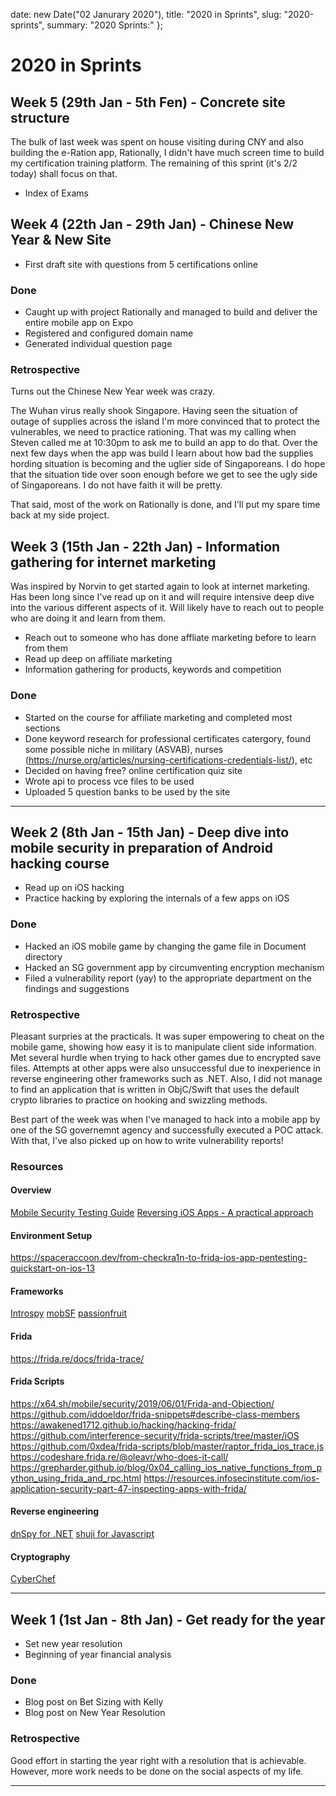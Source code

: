 

  date: new Date("02 Janurary 2020"),
  title: "2020 in Sprints",
  slug: "2020-sprints",
  summary: "2020 Sprints:"
};

2020 in Sprints
===

## Week 5 (29th Jan - 5th Fen) - Concrete site structure

The bulk of last week was spent on house visiting during CNY and also building the e-Ration app, Rationally, I didn't have much screen time to build my certification training platform. The remaining of this sprint (it's 2/2 today) shall focus on that. 

- Index of Exams

## Week 4 (22th Jan - 29th Jan) - Chinese New Year & New Site

- First draft site with questions from 5 certifications online

### Done

- Caught up with project Rationally and managed to build and deliver the entire mobile app on Expo
- Registered and configured domain name
- Generated individual question page

### Retrospective

Turns out the Chinese New Year week was crazy.

The Wuhan virus really shook Singapore. Having seen the situation of outage of supplies across the island I'm more convinced that to protect the vulnerables, we need to practice rationing. That was my calling when Steven called me at 10:30pm to ask me to build an app to do that. Over the next few days when the app was build I learn about how bad the supplies hording situation is becoming and the uglier side of Singaporeans. I do hope that the situation tide over soon enough before we get to see the ugly side of Singaporeans. I do not have faith it will be pretty.

That said, most of the work on Rationally is done, and I'll put my spare time back at my side project.

## Week 3 (15th Jan - 22th Jan) - Information gathering for internet marketing

Was inspired by Norvin to get started again to look at internet marketing. Has been long since I've read up on it and will require intensive deep dive into the various different aspects of it. Will likely have to reach out to people who are doing it and learn from them. 

- Reach out to someone who has done affliate marketing before to learn from them
- Read up deep on affiliate marketing
- Information gathering for products, keywords and competition

### Done

- Started on the course for affiliate marketing and completed most sections
- Done keyword research for professional certificates catergory, found some possible niche in military (ASVAB), nurses (https://nurse.org/articles/nursing-certifications-credentials-list/), etc
- Decided on having free? online certification quiz site
- Wrote api to process vce files to be used
- Uploaded 5 question banks to be used by the site

---

## Week 2 (8th Jan - 15th Jan) - Deep dive into mobile security in preparation of Android hacking course

- Read up on iOS hacking
- Practice hacking by exploring the internals of a few apps on iOS

### Done

- Hacked an iOS mobile game by changing the game file in Document directory
- Hacked an SG government app by circumventing encryption mechanism
- Filed a vulnerability report (yay) to the appropriate department on the findings and suggestions

### Retrospective

Pleasant surpries at the practicals. It was super empowering to cheat on the mobile game, showing how easy it is to manipulate client side information. Met several hurdle when trying to hack other games due to encrypted save files. Attempts at other apps were also unsuccessful due to inexperience in reverse engineering other frameworks such as .NET. Also, I did not manage to find an application that is written in ObjC/Swift that uses the default crypto libraries to practice on hooking and swizzling methods. 

Best part of the week was when I've managed to hack into a mobile app by one of the SG governemnt agency and successfully executed a POC attack. With that, I've also picked up on how to write vulnerability reports!

### Resources

#### Overview

[Mobile Security Testing Guide](https://mobile-security.gitbook.io/mobile-security-testing-guide/)
[Reversing iOS Apps - A practical approach](https://s3.amazonaws.com/s3.synack.com/T2_reversingIOSApps.pdf)

#### Environment Setup

https://spaceraccoon.dev/from-checkra1n-to-frida-ios-app-pentesting-quickstart-on-ios-13

#### Frameworks

[Introspy](https://github.com/iSECPartners/Introspy-iOS)
[mobSF](https://github.com/MobSF/Mobile-Security-Framework-MobSF)
[passionfruit](https://github.com/chaitin/passionfruit)

#### Frida

https://frida.re/docs/frida-trace/

#### Frida Scripts

https://x64.sh/mobile/security/2019/06/01/Frida-and-Objection/
https://github.com/iddoeldor/frida-snippets#describe-class-members
https://awakened1712.github.io/hacking/hacking-frida/
https://github.com/interference-security/frida-scripts/tree/master/iOS
https://github.com/0xdea/frida-scripts/blob/master/raptor_frida_ios_trace.js
https://codeshare.frida.re/@oleavr/who-does-it-call/
https://grepharder.github.io/blog/0x04_calling_ios_native_functions_from_python_using_frida_and_rpc.html
https://resources.infosecinstitute.com/ios-application-security-part-47-inspecting-apps-with-frida/

#### Reverse engineering

[dnSpy for .NET](https://github.com/0xd4d/dnSpy)
[shuji for Javascript](https://www.npmjs.com/package/shuji)

#### Cryptography

[CyberChef](https://gchq.github.io/CyberChef/)


---

## Week 1 (1st Jan - 8th Jan) - Get ready for the year

- Set new year resolution
- Beginning of year financial analysis

### Done

- Blog post on Bet Sizing with Kelly
- Blog post on New Year Resolution

### Retrospective

Good effort in starting the year right with a resolution that is achievable. However, more work needs to be done on the social aspects of my life. 

---

